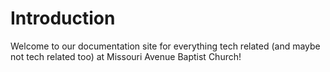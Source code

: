 # Introduction
 
Welcome to our documentation site for everything tech related (and maybe not tech related too) at Missouri Avenue Baptist Church!